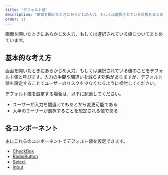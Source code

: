 ```yaml
---
title: 'デフォルト値'
description: '画面を開いたときにあらかじめ入力、もしくは選択されている状態をまとめています。'
order: 11
---
```

画面を開いたときにあらかじめ入力、もしくは選択されている値についてまとめています。

## 基本的な考え方
画面を開いたときにあらかじめ入力、もしくは選択されている値のことをデフォルト値と呼びます。入力の手間や間違いを減らす効果がありますが、デフォルト値を設定することでユーザーのリスクを少なくなるように検討してください。

デフォルト値を設定する場合は、以下に配慮してください。
- ユーザーが入力を間違えてもあとから変更可能である
- 大半のユーザーが選択することを想定される値である


## 各コンポーネント
主にこれらのコンポーネントでデフォルト値を設定できます。

- [CheckBox](/products/components/check-box/#h2-3)
- [RadioButton](/products/components/radio-button/#h2-2)
- [Select](/products/components/select/#h2-1)
- [Input](/products/components/input/#h?????)